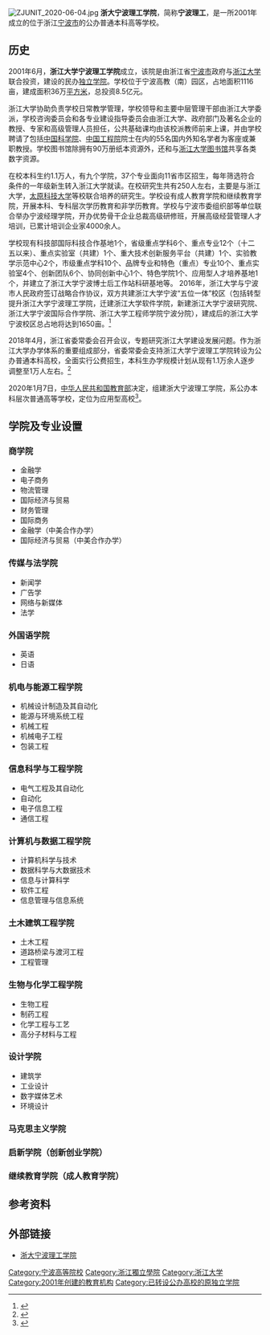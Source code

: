 {{高校
| name = 浙大宁波理工学院
| EnglishName = NingboTech University
| image = [[File:Zhejiang_University_Ningbo_Institute_of_Technology.jpg|200px]]<br />浙大宁波理工学院校徽
| motto = 明德弘毅 开物启新
| president = [[杨德仁_(材料学家)|杨德仁]]
| secretary = [[胡征宇|胡征宇]]
| vice-president = [[章献民|章献民]]，[[毛才盛|毛才盛]]，[[鲁东明|鲁东明]]，[[杨灿军|杨灿军]]
| type = [[公立大学|公办高等学校]]<br>[[应用型大学|应用型高等学校]]
| established = 2001年6月
| location = {{CHN}}[[浙江省|浙江省]][[宁波市|宁波市]]
| Faculty = 
| students = 
| Undergraduate = 1万余人
| Postgraduate = 250人左右
| staff = 
| campus = 
| address = [[鄞州区|鄞州区]]钱湖南路1号
| telephone = 0574—88229010
| area = 1116[[亩|亩]]
| sports = 
| colors = 
| mascot = 
| website = http://www.nbt.edu.cn/
| label_color = 
| border_color = 
| logo = 
}}
[[File:ZJUNIT_2020-06-04.jpg|thumb]]
'''浙大宁波理工学院'''，简称'''宁波理工'''，是一所2001年成立的位于浙江[[宁波市|宁波市]]的公办普通本科高等学校。

==历史==
2001年6月，'''浙江大学宁波理工学院'''成立，该院是由浙江省[[宁波市|宁波市]]政府与[[浙江大学|浙江大学]]联合投资，建设的民办[[独立学院|独立学院]]。学校位于宁波高教（南）园区，占地面积1116亩，建成面积36万[[平方米|平方米]]，总投资8.5亿元。

浙江大学协助负责学校日常教学管理，学校领导和主要中层管理干部由浙江大学委派，学校咨询委员会和各专业建设指导委员会由浙江大学、政府部门及著名企业的教授、专家和高级管理人员担任，公共基础课均由该校派教师前来上课，并由学校聘请了包括[[中国科学院|中国科学院]]、[[中国工程院|中国工程院]]院士在内的55名国内外知名学者为客座或兼职教授。学校图书馆除拥有90万册纸本资源外，还和与[[浙江大学图书馆|浙江大学图书馆]]共享各类数字资源。

在校本科生约1.1万人，有九个学院，37个专业面向11省市区招生，每年筛选符合条件的一年级新生转入浙江大学就读。在校研究生共有250人左右，主要是与浙江大学，[[太原科技大学|太原科技大学]]等校联合培养的研究生。学校设有成人教育学院和继续教育学院，开展本科、专科层次学历教育和非学历教育。学校与宁波市委组织部等单位联合举办宁波经理学院，开办优势骨干企业总裁高级研修班，开展高级经营管理人才培训，已累计培训企业家4000余人。

学校现有科技部国际科技合作基地1个，省级重点学科6个、重点专业12个（十二五以来）、重点实验室（共建）1个、重大技术创新服务平台（共建）1个、实验教学示范中心2个，市级重点学科10个、品牌专业和特色（重点）专业10个、重点实验室4个、创新团队6个、协同创新中心1个、特色学院1个、应用型人才培养基地1个，并建立了浙江大学宁波博士后工作站科研基地等。
2016年，浙江大学与宁波市人民政府签订战略合作协议，双方共建浙江大学宁波“五位一体”校区（包括转型提升浙江大学宁波理工学院，迁建浙江大学软件学院，新建浙江大学宁波研究院、浙江大学宁波国际合作学院、浙江大学工程师学院宁波分院），建成后的浙江大学宁波校区总占地将达到1650亩。<ref>{{Cite web |url=http://www.nit.net.cn/xqzl/xxgk.htm |title=学校概况 |access-date=2017-11-14 |archive-date=2020-08-16 |archive-url=https://web.archive.org/web/20200816104436/http://www.nit.net.cn/xqzl/xxgk.htm |dead-url=no }}</ref>

2018年4月，浙江省委常委会召开会议，专题研究浙江大学建设发展问题。作为浙江大学办学体系的重要组成部分，省委常委会支持浙江大学宁波理工学院转设为公办普通本科高校，全面实行公费招生，本科生办学规模计划从现有1.1万余人逐步调整至1万人左右。<ref>{{Cite web|url=http://pi.cnnb.com.cn/yongpai_h5/news_default?newsId=2018052408290337303067&type=wxfs&from=timeline|title=重磅！浙大宁波理工转为普通公办，全面实行公费！招生数减少|accessdate=2018-05-24|work=pi.cnnb.com.cn|archive-url=https://web.archive.org/web/20180524151858/http://pi.cnnb.com.cn/yongpai_h5/news_default?newsId=2018052408290337303067&type=wxfs&from=timeline|archive-date=2018-05-24|dead-url=yes}}</ref>

2020年1月7日，[[中华人民共和国教育部|中华人民共和国教育部]]决定，组建浙大宁波理工学院，系公办本科层次普通高等学校，定位为应用型高校<ref name="报道0120A">{{cite web |author1=教育部 |title=教育部关于同意浙江大学宁波理工学院转设为浙大宁波理工学院的函（教发函〔2020〕1号） |url=http://www.moe.gov.cn/srcsite/A03/s181/202001/t20200119_416028.html |website=中华人民共和国教育部 |accessdate=2020-01-20 |location=北京 |language=zh-cn |archive-date=2020-01-20 |archive-url=https://web.archive.org/web/20200120043801/http://www.moe.gov.cn/srcsite/A03/s181/202001/t20200119_416028.html |dead-url=no }}</ref>。

==学院及专业设置==
===商学院 ===
*金融学
*电子商务
*物流管理
*国际经济与贸易
*财务管理
*国际商务
*金融学（中美合作办学）
*国际经济与贸易（中美合作办学）

=== 传媒与法学院 ===
*新闻学
*广告学
*网络与新媒体
*法学

===外国语学院 ===
*英语
*日语

===机电与能源工程学院 ===
*机械设计制造及其自动化
*能源与环境系统工程
*机械工程
*机械电子工程
*包装工程

===信息科学与工程学院 ===
*电气工程及其自动化
*自动化
*电子信息工程
*通信工程

===计算机与数据工程学院 ===
*计算机科学与技术
*数据科学与大数据技术
*信息与计算科学
*软件工程
*信息管理与信息系统

===土木建筑工程学院 ===
*土木工程
*道路桥梁与渡河工程
*工程管理

===生物与化学工程学院 ===
*生物工程
*制药工程
*化学工程与工艺
*高分子材料与工程

===设计学院 ===
*建筑学
*工业设计
*数字媒体艺术
*环境设计

===马克思主义学院 ===

=== 启新学院（创新创业学院） ===

=== 继续教育学院（成人教育学院） ===

== 参考资料 ==
{{reflist}}
==外部链接==
*[http://www.nit.net.cn/ 浙大宁波理工学院] {{Wayback|url=http://www.nit.net.cn/ |date=20201212091050 }}

{{浙江高等院校}}
{{独立学院}}
{{浙江大學}}
{{宁波高教园区}}

[[Category:宁波高等院校|Category:宁波高等院校]]
[[Category:浙江獨立學院|Category:浙江獨立學院]]
[[Category:浙江大学|Category:浙江大学]]
[[Category:2001年创建的教育机构|Category:2001年创建的教育机构]]
[[Category:已转设公办高校的原独立学院|Category:已转设公办高校的原独立学院]]
